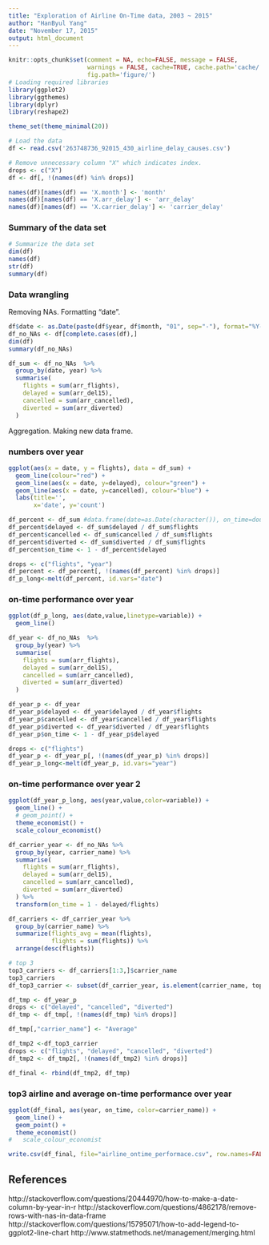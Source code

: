 ```yaml
---
title: "Exploration of Airline On-Time data, 2003 ~ 2015"
author: "HanByul Yang"
date: "November 17, 2015"
output: html_document
---
```


```r
knitr::opts_chunk$set(comment = NA, echo=FALSE, message = FALSE, 
                      warnings = FALSE, cache=TRUE, cache.path='cache/',
                      fig.path='figure/')
# Loading required libraries
library(ggplot2)
library(ggthemes)
library(dplyr)
library(reshape2)

theme_set(theme_minimal(20))
```

```r
# Load the data
df <- read.csv('263748736_92015_430_airline_delay_causes.csv')

# Remove unnecessary column "X" which indicates index.
drops <- c("X")
df <- df[, !(names(df) %in% drops)]

names(df)[names(df) == 'X.month'] <- 'month'
names(df)[names(df) == 'X.arr_delay'] <- 'arr_delay'
names(df)[names(df) == 'X.carrier_delay'] <- 'carrier_delay'
```

### Summary of the data set
```r
# Summarize the data set
dim(df)
names(df)
str(df)
summary(df)
```

### Data wrangling
Removing NAs. Formatting "date".
```r
df$date <- as.Date(paste(df$year, df$month, "01", sep="-"), format="%Y-%m-%d")
df_no_NAs <- df[complete.cases(df),]
dim(df)
summary(df_no_NAs)
```

```r
df_sum <- df_no_NAs  %>%
  group_by(date, year) %>%
  summarise(
    flights = sum(arr_flights),
    delayed = sum(arr_del15),
    cancelled = sum(arr_cancelled),
    diverted = sum(arr_diverted)
  )
```
Aggregation. Making new data frame.

### numbers over year
```r
ggplot(aes(x = date, y = flights), data = df_sum) +
  geom_line(colour="red") +
  geom_line(aes(x = date, y=delayed), colour="green") +
  geom_line(aes(x = date, y=cancelled), colour="blue") +
  labs(title='',
       x='date', y='count')
```

```r
df_percent <- df_sum #data.frame(date=as.Date(character()), on_time=double())
df_percent$delayed <- df_sum$delayed / df_sum$flights
df_percent$cancelled <- df_sum$cancelled / df_sum$flights
df_percent$diverted <- df_sum$diverted / df_sum$flights
df_percent$on_time <- 1 - df_percent$delayed

drops <- c("flights", "year")
df_percent <- df_percent[, !(names(df_percent) %in% drops)]
df_p_long<-melt(df_percent, id.vars="date")
```

### on-time performance over year
```r
ggplot(df_p_long, aes(date,value,linetype=variable)) +
  geom_line()
```

```r
df_year <- df_no_NAs  %>%
  group_by(year) %>%
  summarise(
    flights = sum(arr_flights),
    delayed = sum(arr_del15),
    cancelled = sum(arr_cancelled),
    diverted = sum(arr_diverted)
  )

df_year_p <- df_year
df_year_p$delayed <- df_year$delayed / df_year$flights
df_year_p$cancelled <- df_year$cancelled / df_year$flights
df_year_p$diverted <- df_year$diverted / df_year$flights
df_year_p$on_time <- 1 - df_year_p$delayed

drops <- c("flights")
df_year_p <- df_year_p[, !(names(df_year_p) %in% drops)]
df_year_p_long<-melt(df_year_p, id.vars="year")
```

### on-time performance over year 2
```r
ggplot(df_year_p_long, aes(year,value,color=variable)) +
  geom_line() +
  # geom_point() +
  theme_economist() +
  scale_colour_economist()
```

```r
df_carrier_year <- df_no_NAs %>%
  group_by(year, carrier_name) %>%
  summarise(
    flights = sum(arr_flights),
    delayed = sum(arr_del15),
    cancelled = sum(arr_cancelled),
    diverted = sum(arr_diverted)
  ) %>%
  transform(on_time = 1 - delayed/flights)

df_carriers <- df_carrier_year %>%
  group_by(carrier_name) %>%
  summarize(flights_avg = mean(flights),
            flights = sum(flights)) %>%
  arrange(desc(flights))

# top 3
top3_carriers <- df_carriers[1:3,]$carrier_name
top3_carriers
df_top3_carrier <- subset(df_carrier_year, is.element(carrier_name, top3_carriers))
```

```r
df_tmp <- df_year_p
drops <- c("delayed", "cancelled", "diverted")
df_tmp <- df_tmp[, !(names(df_tmp) %in% drops)]

df_tmp[,"carrier_name"] <- "Average"

df_tmp2 <-df_top3_carrier
drops <- c("flights", "delayed", "cancelled", "diverted")
df_tmp2 <- df_tmp2[, !(names(df_tmp2) %in% drops)]

df_final <- rbind(df_tmp2, df_tmp)
```

### top3 airline and average on-time performance over year
```r
ggplot(df_final, aes(year, on_time, color=carrier_name)) +
  geom_line() +
  geom_point() +
  theme_economist()
#   scale_colour_economist
```

```r
write.csv(df_final, file="airline_ontime_performace.csv", row.names=FALSE)
```

## References
http://stackoverflow.com/questions/20444970/how-to-make-a-date-column-by-year-in-r
http://stackoverflow.com/questions/4862178/remove-rows-with-nas-in-data-frame
http://stackoverflow.com/questions/15795071/how-to-add-legend-to-ggplot2-line-chart
http://www.statmethods.net/management/merging.html
